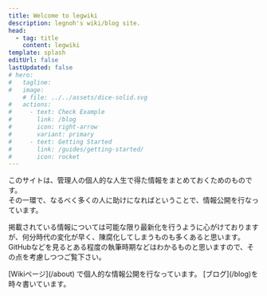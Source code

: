 ```yaml
---
title: Welcome to legwiki
description: legnoh's wiki/blog site.
head:
  - tag: title
    content: legwiki
template: splash
editUrl: false
lastUpdated: false
# hero:
#   tagline: 
#   image:
    # file: ../../assets/dice-solid.svg
#   actions:
#     - text: Check Example
#       link: /blog
#       icon: right-arrow
#       variant: primary
#     - text: Getting Started
#       link: /guides/getting-started/
#       icon: rocket
---
```



このサイトは、管理人の個人的な人生で得た情報をまとめておくためのものです。  
その一環で、なるべく多くの人に助けになればということで、情報公開を行なっています。

掲載されている情報については可能な限り最新化を行うように心がけておりますが、何分時代の変化が早く、陳腐化してしまうものも多くあると思います。GitHubなどを見るとある程度の執筆時期などはわかるものと思いますので、その点を考慮しつつご覧下さい。


<CardGrid>
    <Card title="legwiki" icon="open-book">[Wikiページ](/about) で個人的な情報公開を行なっています。</Card>
    <Card title="leglog" icon="pencil">[ブログ](/blog)を時々書いています。</Card>
</CardGrid>
